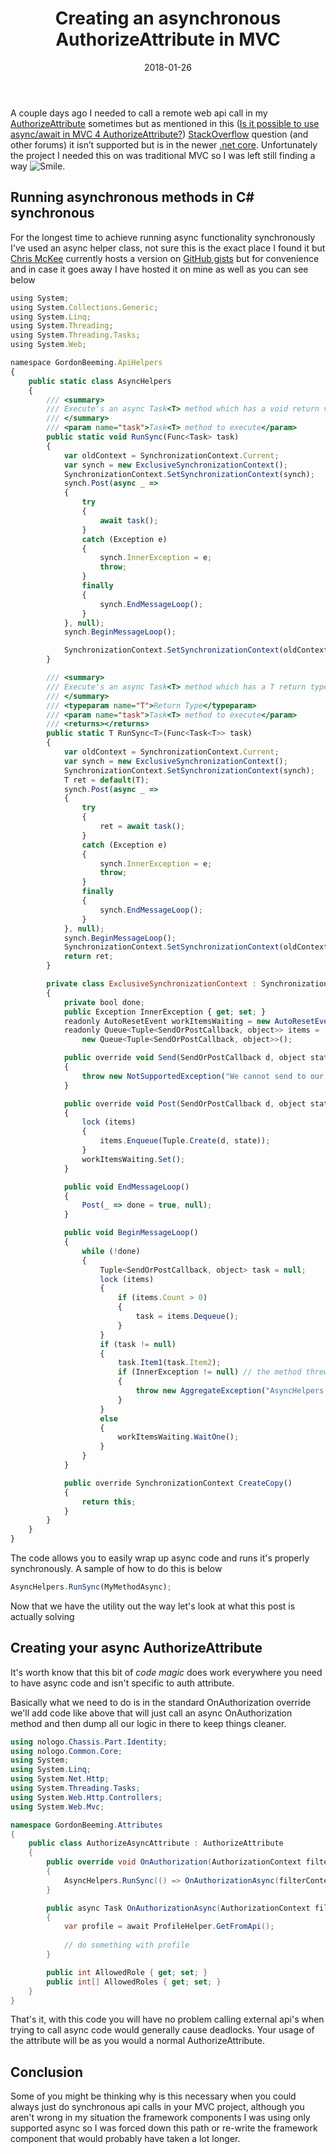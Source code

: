 ﻿---
title: 'Creating an asynchronous AuthorizeAttribute in MVC'
date: 2018-01-26
tags: ['async', 'C#', 'MVC', 'Just Coding']
draft: false
summary: 'A couple days ago I needed to call a remote web api call in my AuthorizeAttribute sometimes but as mentioned in this (Is it possible to use async/await in MVC 4 AuthorizeAttribute?) StackOverflow question (and other forums) it isn’t supported but is in the newer .net core. Unfortunately the project I needed this on was traditional MVC so I was left still finding a way .'
---


A couple days ago I needed to call a remote web api call in my [AuthorizeAttribute](https://msdn.microsoft.com/en-us/library/system.web.mvc.authorizeattribute%28v=vs.118%29.aspx) sometimes but as mentioned in this ([Is it possible to use async/await in MVC 4 AuthorizeAttribute?](https://stackoverflow.com/questions/23689588/is-it-possible-to-use-async-await-in-mvc-4-authorizeattribute)) [StackOverflow](https://stackoverflow.com/) question (and other forums) it isn’t supported but is in the newer [.net core](https://dot.net). Unfortunately the project I needed this on was traditional MVC so I was left still finding a way ![Smile](https://gordonbeeming.com/images/emoticons/smile.svg).

## Running asynchronous methods in C# synchronous

For the longest time to achieve running async functionality synchronously I've used an async helper class, not sure this is the exact place I found it but [Chris McKee](https://github.com/ChrisMcKee) currently hosts a version on [GitHub gists](https://gist.github.com/ChrisMcKee/6664438) but for convenience and in case it goes away I have hosted it on mine as well as you can see below


```javascript
using System;
using System.Collections.Generic;
using System.Linq;
using System.Threading;
using System.Threading.Tasks;
using System.Web;

namespace GordonBeeming.ApiHelpers
{
    public static class AsyncHelpers
    {
        /// <summary>
        /// Execute's an async Task<T> method which has a void return value synchronously
        /// </summary>
        /// <param name="task">Task<T> method to execute</param>
        public static void RunSync(Func<Task> task)
        {
            var oldContext = SynchronizationContext.Current;
            var synch = new ExclusiveSynchronizationContext();
            SynchronizationContext.SetSynchronizationContext(synch);
            synch.Post(async _ =>
            {
                try
                {
                    await task();
                }
                catch (Exception e)
                {
                    synch.InnerException = e;
                    throw;
                }
                finally
                {
                    synch.EndMessageLoop();
                }
            }, null);
            synch.BeginMessageLoop();

            SynchronizationContext.SetSynchronizationContext(oldContext);
        }

        /// <summary>
        /// Execute's an async Task<T> method which has a T return type synchronously
        /// </summary>
        /// <typeparam name="T">Return Type</typeparam>
        /// <param name="task">Task<T> method to execute</param>
        /// <returns></returns>
        public static T RunSync<T>(Func<Task<T>> task)
        {
            var oldContext = SynchronizationContext.Current;
            var synch = new ExclusiveSynchronizationContext();
            SynchronizationContext.SetSynchronizationContext(synch);
            T ret = default(T);
            synch.Post(async _ =>
            {
                try
                {
                    ret = await task();
                }
                catch (Exception e)
                {
                    synch.InnerException = e;
                    throw;
                }
                finally
                {
                    synch.EndMessageLoop();
                }
            }, null);
            synch.BeginMessageLoop();
            SynchronizationContext.SetSynchronizationContext(oldContext);
            return ret;
        }

        private class ExclusiveSynchronizationContext : SynchronizationContext
        {
            private bool done;
            public Exception InnerException { get; set; }
            readonly AutoResetEvent workItemsWaiting = new AutoResetEvent(false);
            readonly Queue<Tuple<SendOrPostCallback, object>> items =
                new Queue<Tuple<SendOrPostCallback, object>>();

            public override void Send(SendOrPostCallback d, object state)
            {
                throw new NotSupportedException("We cannot send to our same thread");
            }

            public override void Post(SendOrPostCallback d, object state)
            {
                lock (items)
                {
                    items.Enqueue(Tuple.Create(d, state));
                }
                workItemsWaiting.Set();
            }

            public void EndMessageLoop()
            {
                Post(_ => done = true, null);
            }

            public void BeginMessageLoop()
            {
                while (!done)
                {
                    Tuple<SendOrPostCallback, object> task = null;
                    lock (items)
                    {
                        if (items.Count > 0)
                        {
                            task = items.Dequeue();
                        }
                    }
                    if (task != null)
                    {
                        task.Item1(task.Item2);
                        if (InnerException != null) // the method threw an exeption
                        {
                            throw new AggregateException("AsyncHelpers.Run method threw an exception.", InnerException);
                        }
                    }
                    else
                    {
                        workItemsWaiting.WaitOne();
                    }
                }
            }

            public override SynchronizationContext CreateCopy()
            {
                return this;
            }
        }
    }
}
```


The code allows you to easily wrap up async code and runs it's properly synchronously. A sample of how to do this is below


```javascript
AsyncHelpers.RunSync(MyMethodAsync);
```


Now that we have the utility out the way let's look at what this post is actually solving

## Creating your async AuthorizeAttribute

It's worth know that this bit of *code magic* does work everywhere you need to have async code and isn't specific to auth attribute.

Basically what we need to do is in the standard OnAuthorization override we'll add code like above that will just call an async OnAuthorization method and then dump all our logic in there to keep things cleaner.


```csharp
using nologo.Chassis.Part.Identity;
using nologo.Common.Core;
using System;
using System.Linq;
using System.Net.Http;
using System.Threading.Tasks;
using System.Web.Http.Controllers;
using System.Web.Mvc;

namespace GordonBeeming.Attributes
{
    public class AuthorizeAsyncAttribute : AuthorizeAttribute
    {
        public override void OnAuthorization(AuthorizationContext filterContext)
        {
            AsyncHelpers.RunSync(() => OnAuthorizationAsync(filterContext));
        }

        public async Task OnAuthorizationAsync(AuthorizationContext filterContext)
        {
            var profile = await ProfileHelper.GetFromApi();
            
            // do something with profile
        }

        public int AllowedRole { get; set; }
        public int[] AllowedRoles { get; set; }
    }
}
```


That's it, with this code you will have no problem calling external api's when trying to call async code would generally cause deadlocks. Your usage of the attribute will be as you would a normal AuthorizeAttribute.

## Conclusion

Some of you might be thinking why is this necessary when you could always just do synchronous api calls in your MVC project, although you aren't wrong in my situation the framework components I was using only supported async so I was forced down this path or re-write the framework component that would probably have taken a lot longer.

